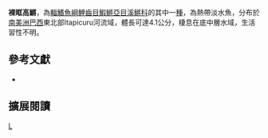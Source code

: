 {{Speciesbox 
| taxon = Hypsolebias nudiorbitatus
| status = NE
| status_system = IUCN3.1
| authority =  [[Costa|Costa]], 2011
| synonyms = 
}}
'''裸眶高鱂'''，為[[輻鰭魚綱|輻鰭魚綱]][[鯉齒目|鯉齒目]][[鰕鱂亞目|鰕鱂亞目]][[溪鱂科|溪鱂科]]的其中一[[種|種]]，為熱帶淡水魚，分布於[[南美洲|南美洲]][[巴西|巴西]]東北部Itapicuru河流域，體長可達4.1公分，棲息在底中層水域，生活習性不明。

== 參考文獻 ==
*{{FishBase_species|genus=Hypsolebias|species=nudiorbitatus|year=2014|month=8}}

== 擴展閱讀 ==
{{refbegin}}
{{wikispecies-inline|Hypsolebias nudiorbitatus|裸眶高鱂}}
{{refend}}
{{Taxonbar|from=Q13341660}}

[[Category:高鱂屬|L]]